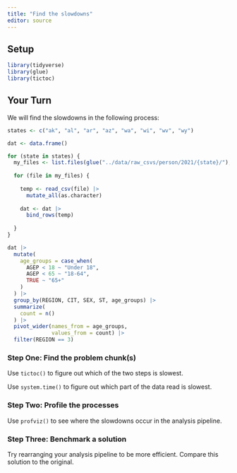 ```yaml
---
title: "Find the slowdowns"
editor: source
---
```


## Setup

```r
library(tidyverse)
library(glue)
library(tictoc)
```


## Your Turn

We will find the slowdowns in the following process:

```r

states <- c("ak", "al", "ar", "az", "wa", "wi", "wv", "wy")

dat <- data.frame()

for (state in states) {
  my_files <- list.files(glue("../data/raw_csvs/person/2021/{state}/"), full.names = TRUE)
  
  for (file in my_files) {
    
    temp <- read_csv(file) |>
      mutate_all(as.character)
    
    dat <- dat |>
      bind_rows(temp)
    
  }
}

```

```r

dat |>
  mutate(
    age_groups = case_when(
      AGEP < 18 ~ "Under 18",
      AGEP < 65 ~ "18-64",
      TRUE ~ "65+"
    )
  ) |>
  group_by(REGION, CIT, SEX, ST, age_groups) |>
  summarize(
    count = n()
  ) |>
  pivot_wider(names_from = age_groups,
              values_from = count) |>
  filter(REGION == 3) 


```

### Step One: Find the problem chunk(s)

Use `tictoc()` to figure out which of the two steps is slowest.

Use `system.time()` to figure out which part of the data read is slowest.

### Step Two: Profile the processes

Use `profviz()` to see where the slowdowns occur in the analysis pipeline.

### Step Three: Benchmark a solution

Try rearranging your analysis pipeline to be more efficient.  Compare this solution to the original.



